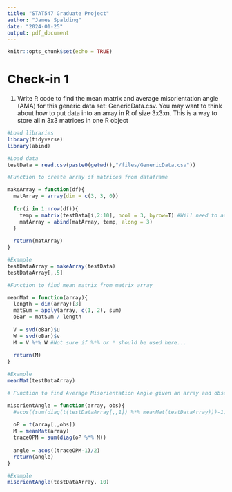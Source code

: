 ```yaml
---
title: "STAT547 Graduate Project"
author: "James Spalding"
date: "2024-01-25"
output: pdf_document
---
```


```r
knitr::opts_chunk$set(echo = TRUE)
```

# Check-in 1

1. Write R code to find the mean matrix and average misorientation angle (AMA) for this generic data set: GenericData.csv. You may want to think about how to put data into an array in R of size 3x3xn. This is a way to store all n 3x3 matrices in one R object

```r
#Load libraries
library(tidyverse)
library(abind)

#Load data
testData = read.csv(paste0(getwd(),"/files/GenericData.csv"))
```

```r
#Function to create array of matrices from dataframe

makeArray = function(df){
  matArray = array(dim = c(3, 3, 0))
  
  for(i in 1:nrow(df)){
    temp = matrix(testData[i,2:10], ncol = 3, byrow=T) #Will need to adjust for actual data.
    matArray = abind(matArray, temp, along = 3)
  }
  
  return(matArray)
}

#Example
testDataArray = makeArray(testData)
testDataArray[,,5]
```

```r
#Function to find mean matrix from matrix array

meanMat = function(array){
  length = dim(array)[3]
  matSum = apply(array, c(1, 2), sum)
  oBar = matSum / length
  
  V = svd(oBar)$u
  W = svd(oBar)$v
  M = V %*% W #Not sure if %*% or * should be used here...
  
  return(M)
}

#Example
meanMat(testDataArray)
```

```r
# Function to find Average Misorientation Angle given an array and observation

misorientAngle = function(array, obs){
  #acos((sum(diag(t(testDataArray[,,1]) %*% meanMat(testDataArray)))-1)/2) #Split into multiple lines for readability
  
  oP = t(array[,,obs])
  M = meanMat(array)
  traceOPM = sum(diag(oP %*% M)) 
  
  angle = acos((traceOPM-1)/2)
  return(angle)
}

#Example
misorientAngle(testDataArray, 10)
```











